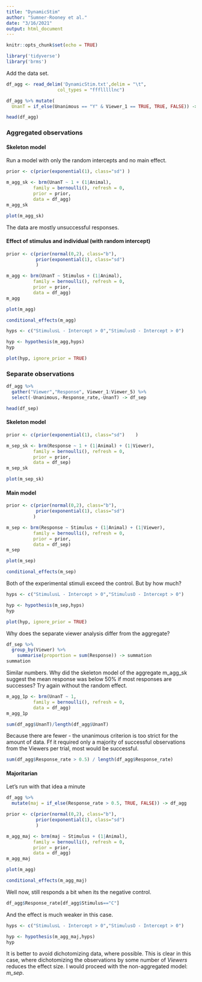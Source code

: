 ```yaml
---
title: "DynamicStim"
author: "Sumner-Rooney et al."
date: "3/16/2021"
output: html_document
---
```


```r
knitr::opts_chunk$set(echo = TRUE)
```



```r
library('tidyverse')
library('brms')
```

Add the data set.

```r
df_agg <- read_delim('DynamicStim.txt',delim = "\t",
                   col_types = "ffflllllnc")

df_agg %>% mutate(
  UnanT = if_else(Unanimous == "Y" & Viewer_1 == TRUE, TRUE, FALSE)) -> df_agg

head(df_agg)
```

### Aggregated observations

#### Skeleton model

Run a model with only the random intercepts and no main effect.

```r
prior <- c(prior(exponential(1), class="sd") )

m_agg_sk <- brm(UnanT ~ 1 + (1|Animal),
          family = bernoulli(), refresh = 0,
          prior = prior,
          data = df_agg)
m_agg_sk
```

```r
plot(m_agg_sk)
```

The data are mostly unsuccessful responses.

#### Effect of stimulus and individual (with random intercept)


```r
prior <- c(prior(normal(0,2), class="b"),
           prior(exponential(1), class="sd")
           )

m_agg <- brm(UnanT ~ Stimulus + (1|Animal),
          family = bernoulli(), refresh = 0,
          prior = prior,
          data = df_agg)
m_agg
```

```r
plot(m_agg)
```


```r
conditional_effects(m_agg)
```


```r
hyps <- c("StimulusL - Intercept > 0","StimulusO - Intercept > 0")

hyp <- hypothesis(m_agg,hyps)
hyp
```


```r
plot(hyp, ignore_prior = TRUE)
```


### Separate observations

```r
df_agg %>% 
  gather("Viewer","Response", Viewer_1:Viewer_5) %>%
  select(-Unanimous,-Response_rate,-UnanT) -> df_sep

head(df_sep)
```

#### Skeleton model

```r
prior <- c(prior(exponential(1), class="sd")    )

m_sep_sk <- brm(Response ~ 1 + (1|Animal) + (1|Viewer),
          family = bernoulli(), refresh = 0,
          prior = prior,
          data = df_sep)
m_sep_sk
```

```r
plot(m_sep_sk)
```


#### Main model

```r
prior <- c(prior(normal(0,2), class="b"),
           prior(exponential(1), class="sd")
          )

m_sep <- brm(Response ~ Stimulus + (1|Animal) + (1|Viewer),
          family = bernoulli(), refresh = 0,
          prior = prior,
          data = df_sep)
m_sep
```

```r
plot(m_sep)
```




```r
conditional_effects(m_sep)
```

Both of the experimental stimuli exceed the control. But by how much?

```r
hyps <- c("StimulusL - Intercept > 0","StimulusO - Intercept > 0")

hyp <- hypothesis(m_sep,hyps)
hyp
```


```r
plot(hyp, ignore_prior = TRUE)
```


Why does the separate viewer analysis differ from the aggregate? 

```r
df_sep %>% 
  group_by(Viewer) %>%
    summarise(proportion = sum(Response)) -> summation
summation
```

Similar numbers. Why did the skeleton model of the aggregate m_agg_sk suggest the mean response was below 50% if most responses are successes? Try again without the random effect.

```r
m_agg_1p <- brm(UnanT ~ 1,
          family = bernoulli(), refresh = 0,
          data = df_agg)
m_agg_1p
```


```r
sum(df_agg$UnanT)/length(df_agg$UnanT)
```
Because there are fewer - the unanimous criterion is too strict for the amount of data. Ff it required only a majority of successful observations from the Viewers per trial, most would be successful.

```r
sum(df_agg$Response_rate > 0.5) / length(df_agg$Response_rate)
```
#### Majoritarian

Let's run with that idea a minute

```r
df_agg %>%
  mutate(maj = if_else(Response_rate > 0.5, TRUE, FALSE)) -> df_agg
```




```r
prior <- c(prior(normal(0,2), class="b"),
           prior(exponential(1), class="sd")
           )

m_agg_maj <- brm(maj ~ Stimulus + (1|Animal),
          family = bernoulli(), refresh = 0,
          prior = prior,
          data = df_agg)
m_agg_maj
```

```r
plot(m_agg)
```



```r
conditional_effects(m_agg_maj)
```
Well now, still responds a bit when its the negative control. 

```r
df_agg$Response_rate[df_agg$Stimulus=="C"]
```
And the effect is much weaker in this case. 

```r
hyps <- c("StimulusL - Intercept > 0","StimulusO - Intercept > 0")

hyp <- hypothesis(m_agg_maj,hyps)
hyp
```

It is better to avoid dichotomizing data, where possible. This is clear in this case, where dichotomizing the observations by some number of *Viewers* reduces the effect size. I would proceed with the non-aggregated model: *m_sep*.




